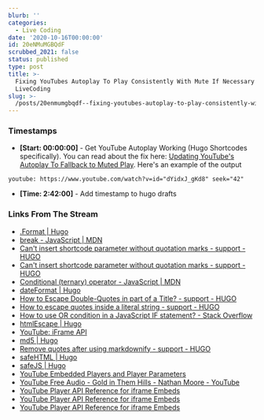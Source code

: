 ```yaml
---
blurb: ''
categories:
  - Live Coding
date: '2020-10-16T00:00:00'
id: 20eNMuMGBQdF
scrubbed_2021: false
status: published
type: post
title: >-
  Fixing YouTubes Autoplay To Play Consistently With Mute If Necessary -
  LiveCoding
slug: >-
  /posts/20enmumgbqdf--fixing-youtubes-autoplay-to-play-consistently-with-mute-if-necessary--livecoding
---
```


### Timestamps

- __[Start: 00:00:00]__ - Get YouTube Autoplay Working (Hugo Shortcodes specifically). You can read about the fix here: [Updating YouTube's Autoplay To Fallback to Muted Play](updating-youtubes-autoplay-to-fallback-to-mute/). Here's an example of the output


`youtube: https://www.youtube.com/watch?v=id="dYidxJ_gKd8" seek="42"`


- __[Time: 2:42:00]__ - Add timestamp to hugo drafts


### Links From The Stream

- [.Format | Hugo](https://gohugo.io/functions/format/)
- [break - JavaScript | MDN](https://developer.mozilla.org/en-US/docs/Web/JavaScript/Reference/Statements/break)
- [Can't insert shortcode parameter without quotation marks - support - HUGO](https://discourse.gohugo.io/t/cant-insert-shortcode-parameter-without-quotation-marks/1481/4)
- [Can't insert shortcode parameter without quotation marks - support - HUGO](https://discourse.gohugo.io/t/cant-insert-shortcode-parameter-without-quotation-marks/1481/8)
- [Conditional (ternary) operator - JavaScript | MDN](https://developer.mozilla.org/en-US/docs/Web/JavaScript/Reference/Operators/Conditional_Operator)
- [dateFormat | Hugo](https://gohugo.io/functions/dateformat/)
- [How to Escape Double-Quotes in part of a Title? - support - HUGO](https://discourse.gohugo.io/t/how-to-escape-double-quotes-in-part-of-a-title/2860/2)
- [How to escape quotes inside a literal string - support - HUGO](https://discourse.gohugo.io/t/how-to-escape-quotes-inside-a-literal-string/13599)
- [How to use OR condition in a JavaScript IF statement? - Stack Overflow](https://stackoverflow.com/questions/2363840/how-to-use-or-condition-in-a-javascript-if-statement)
- [htmlEscape | Hugo](https://gohugo.io/functions/htmlescape/)
- [YouTube: iFrame API](https://www.youtube.com/iframe_api)
- [md5 | Hugo](https://gohugo.io/functions/md5/)
- [Remove quotes after using markdownify - support - HUGO](https://discourse.gohugo.io/t/remove-quotes-after-using-markdownify/15683)
- [safeHTML | Hugo](https://gohugo.io/functions/safehtml/)
- [safeJS | Hugo](https://gohugo.io/functions/safejs/)
- [YouTube Embedded Players and Player Parameters](https://developers.google.com/youtube/player_parameters.html?playerVersion=HTML5)
- [YouTube Free Audio - Gold in Them Hills - Nathan Moore - YouTube](https://www.youtube.com/watch?v=dYidxJ_gKd8&feature=emb_logo)
- [YouTube Player API Reference for iframe Embeds](https://developers.google.com/youtube/iframe_api_reference#Examples)
- [YouTube Player API Reference for iframe Embeds](https://developers.google.com/youtube/iframe_api_reference#seekTo)
- [YouTube Player API Reference for iframe Embeds](https://developers.google.com/youtube/iframe_api_reference)
